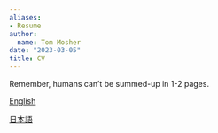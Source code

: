 ```yaml
---
aliases:
- Resume
author:
  name: Tom Mosher
date: "2023-03-05"
title: CV
---
```


Remember, humans can't be summed-up in 1-2 pages.

[English](/pdf/Mosher_CV_eng.pdf)

[日本語](/pdf/Mosher_CV_jp.pdf)
